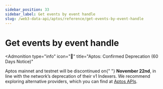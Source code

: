```yaml
---
sidebar_position: 33
sidebar_label: Get events by event handle
slug: /web3-data-api/aptos/reference/get-events-by-event-handle
---
```



# Get events by event handle


<Admonition
  type="info"
  icon="🚨"
  title="Aptos: Confirmed Deprecation (60 Days Notice)"
>
  <p>
    Aptos mainnet and testnet will be discontinued on{" "}
    <strong>November 22nd</strong>, in line with the network’s deprecation of
    their v1 Indexers. We recommend exploring alternative providers, which you
    can find at <a href="https://aptos.dev/en/build/apis">Aptos APIs</a>.
  </p>
</Admonition>
<ApiReference {...config["aptos-web3"].getEventsByEventHandle} />
